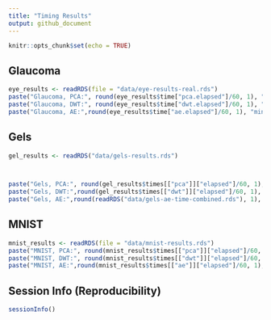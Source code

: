 ```yaml
---
title: "Timing Results"
output: github_document
---
```


```r
knitr::opts_chunk$set(echo = TRUE)
```

## Glaucoma

```r
eye_results <- readRDS(file = "data/eye-results-real.rds")
paste("Glaucoma, PCA:", round(eye_results$time["pca.elapsed"]/60, 1), "minutes")
paste("Glaucoma, DWT:", round(eye_results$time["dwt.elapsed"]/60, 1), "minutes")
paste("Glaucoma, AE:",round(eye_results$time["ae.elapsed"]/60, 1), "minutes")
```

## Gels

```r
gel_results <- readRDS("data/gels-results.rds")



paste("Gels, PCA:", round(gel_results$times[["pca"]]["elapsed"]/60, 1), "minutes")
paste("Gels, DWT:",round(gel_results$times[["dwt"]]["elapsed"]/60, 1), "minutes")
paste("Gels, AE:",round(readRDS("data/gels-ae-time-combined.rds"), 1), "minutes")
```

## MNIST

```r
mnist_results <- readRDS(file = "data/mnist-results.rds")
paste("MNIST, PCA:", round(mnist_results$times[["pca"]]["elapsed"]/60, 1), "minutes")
paste("MNIST, DWT:", round(mnist_results$times[["dwt"]]["elapsed"]/60, 1), "minutes")
paste("MNIST, AE:",round(mnist_results$times[["ae"]]["elapsed"]/60, 1), "minutes")
```

## Session Info (Reproducibility)

```r
sessionInfo()
```


